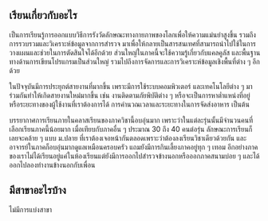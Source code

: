 
<MajorHeader major={Major.ALL[9]} />

## เรียนเกี่ยวกับอะไร

เป็นการเรียนรู้การออกแบบวิธีการรังวัดลักษณะทางกายภาพของโลกเพื่อให้ความแม่นยำสูงขึ้น รวมถึงการรวบรวมและวิเคราะห์ข้อมูลจากการสำรวจ มาเพื่อให้กลายเป็นสารสนเทศที่สามารถนำไปใช้ในการวางแผนและช่วยในการตัดสินใจได้อีกด้วย ส่วนใหญ่ในภาคนี้จะใช้ความรู้เกี่ยวกับแคลคูลัส และพื้นฐานทางด้านการเขียนโปรแกรมเป็นส่วนใหญ่ รวมไปถึงการจัดการและการวิเคราะห์ข้อมูลเชิงพื้นที่ต่าง ๆ อีกด้วย

ในปัจจุบันมีการประยุกต์สายงานที่มากขึ้น เพราะมีการใช้ระบบคอมพิวเตอร์ และเทคโนโลยีต่าง ๆ มาร่วมกันทำให้เกิดสายงานใหม่มากขึ้น เช่น งานติดตามภัยพิบัติต่าง ๆ หรือจะเป็นการหาต่ำแหน่งที่อยู่ หรือระยะทางของผู้ใช้งานที่เราต้องการได้ การคำนวณเวลาและระยะทางในการจัดส่งอาหาร เป็นต้น

บรรยากาศการเรียนภายในคลาสเรียนของภาควิชานี้อบอุ่นมาก เพราะว่าในแต่ละรุ่นนั้นมีจํานวนคนที่เลือกเรียนภาคนี้น้อยมาก เมื่อเทียบกับภาคอื่น ๆ ประมาณ 30 ถึง 40 คนต่อรุ่น ลักษณะการเรียนก็เลยจะคล้าย ๆ แบบ ม.ปลาย ที่เราต้องเจอหน้ากันตลอดเพราะว่าต้องลงเรียนวิชาเดียวด้วยกัน และอาจารย์ในภาคก็อบอุ่นมากดูแลเหมือนครอบครัว แถมยังมีการกินเลี้ยงภาคอยู่ทุก ๆ เทอม อีกอย่างภาคของเราไม่ได้เรียนอยู่แค่ในห้องเรียนแต่ยังมีการออกไปสํารวจข้างนอกหรือออกภาคสนามบ่อย ๆ และได้ออกไปลองทํางานข้างนอกกับเพื่อน

## มีสาขาอะไรบ้าง

ไม่มีการแบ่งสาขา